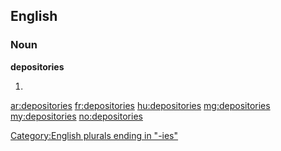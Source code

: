 ==English==

===Noun===
'''depositories'''

# {{plural of|[[depository]]}}

[[Category:English plurals ending in "-ies"]]

[[ar:depositories]]
[[fr:depositories]]
[[hu:depositories]]
[[mg:depositories]]
[[my:depositories]]
[[no:depositories]]